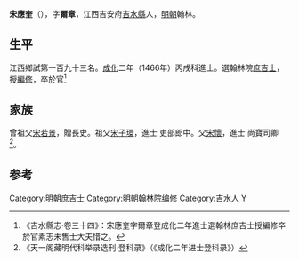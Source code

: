 {{明清人物信息框
| 姓名 = 宋應奎
| 原名 =
| 圖片名稱 = 
| 圖片大小 = 220px
| 圖片說明 = 
| 最高職務 = 翰林院編修
| 國家 = 大明
| 爵位 =
| 籍貫 = [[江西|江西]][[吉水縣|吉水縣]]
| 族裔 = 
| 字號 = 字士皐
| 室名 = 
| 諡號 = 
| 出生日期 = 宣德九年（1434年）
| 出生地點 = 
| 逝世日期 = 卒年不詳
| 逝世地點 = 
| 墓葬 =
| 配偶 =
| 親屬 = 祖父 [[宋子環|宋子環]]、父 [[宋懷|宋懷]]
| 出身 = 
*成化二年丙戌科進士出身
| 經歷 = 
| 著作 =
}}

'''宋應奎'''（{{bd|1434年||？}}），字'''爾章'''，江西吉安府[[吉水縣|吉水縣]]人，[[明朝|明朝]]翰林。

==生平==
江西鄉試第一百九十三名。[[成化|成化]]二年（1466年）丙戌科進士。選翰林院[[庶吉士|庶吉士]]，授[[編修|編修]]，卒於官<ref>《吉水縣志·卷三十四》：宋應奎字爾章登成化二年進士選翰林庶吉士授編修卒於官素志未售士大夫惜之。</ref>

==家族==
曾祖父[[宋若景|宋若景]]，贈長史。祖父[[宋子環|宋子環]]，進士 吏部郎中。父[[宋懷|宋懷]]，進士 尚寶司卿<ref>《天一阁藏明代科举录选刊·登科录》（《成化二年进士登科录》）</ref>。

==参考==
{{reflist}}
{{明朝人物小作品}}
{{成化二年丙戌科殿試金榜}}
{{DEFAULTSORT:Song宋}}

[[Category:明朝庶吉士|Category:明朝庶吉士]]
[[Category:明朝翰林院编修|Category:明朝翰林院编修]]
[[Category:吉水人|Category:吉水人]]
[[Category:宋姓|Y]]